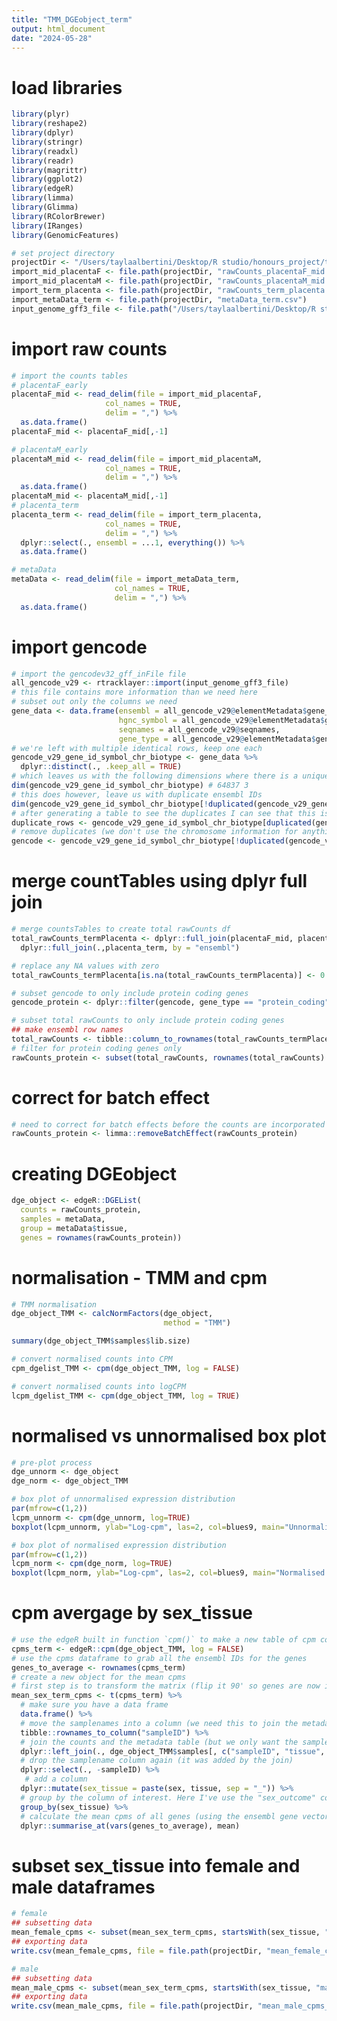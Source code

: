 ```yaml
---
title: "TMM_DGEobject_term"
output: html_document
date: "2024-05-28"
---
```


# load libraries
```r
library(plyr)
library(reshape2)
library(dplyr)
library(stringr)
library(readxl)
library(readr)
library(magrittr)
library(ggplot2)
library(edgeR)
library(limma)
library(Glimma)
library(RColorBrewer)
library(IRanges)
library(GenomicFeatures)

# set project directory 
projectDir <- "/Users/taylaalbertini/Desktop/R studio/honours_project/termPlacenta_comparison/rawData"
import_mid_placentaF <- file.path(projectDir, "rawCounts_placentaF_mid.csv")
import_mid_placentaM <- file.path(projectDir, "rawCounts_placentaM_mid.csv")
import_term_placenta <- file.path(projectDir, "rawCounts_term_placenta.csv")
import_metaData_term <- file.path(projectDir, "metaData_term.csv")
input_genome_gff3_file <- file.path("/Users/taylaalbertini/Desktop/R studio/honours_project/oxygen_threshold/rawData/gencode.v29.chr_patch_hapl_scaff.annotation.gff3")
```

# import raw counts
```r
# import the counts tables
# placentaF_early
placentaF_mid <- read_delim(file = import_mid_placentaF,
                     col_names = TRUE,
                     delim = ",") %>%
  as.data.frame()
placentaF_mid <- placentaF_mid[,-1]

# placentaM_early
placentaM_mid <- read_delim(file = import_mid_placentaM,
                     col_names = TRUE,
                     delim = ",") %>%
  as.data.frame()
placentaM_mid <- placentaM_mid[,-1]
# placenta_term
placenta_term <- read_delim(file = import_term_placenta,
                     col_names = TRUE,
                     delim = ",") %>%
  dplyr::select(., ensembl = ...1, everything()) %>%
  as.data.frame()

# metaData
metaData <- read_delim(file = import_metaData_term,
                       col_names = TRUE,
                       delim = ",") %>%
  as.data.frame()
```

# import gencode
```r
# import the gencodev32_gff_inFile file
all_gencode_v29 <- rtracklayer::import(input_genome_gff3_file)
# this file contains more information than we need here
# subset out only the columns we need
gene_data <- data.frame(ensembl = all_gencode_v29@elementMetadata$gene_id,
                        hgnc_symbol = all_gencode_v29@elementMetadata$gene_name,
                        seqnames = all_gencode_v29@seqnames,
                        gene_type = all_gencode_v29@elementMetadata$gene_type)
# we're left with multiple identical rows, keep one each
gencode_v29_gene_id_symbol_chr_biotype <- gene_data %>%
  dplyr::distinct(., .keep_all = TRUE)
# which leaves us with the following dimensions where there is a unique combination of ensembl ID, hgnc symbol and chromosome
dim(gencode_v29_gene_id_symbol_chr_biotype) # 64837 3
# this does however, leave us with duplicate ensembl IDs
dim(gencode_v29_gene_id_symbol_chr_biotype[!duplicated(gencode_v29_gene_id_symbol_chr_biotype$ensembl), ]) # 64792 3
# after generating a table to see the duplicates I can see that this is an X/Y chromosome issue. All genes are assigned to both chromosomes
duplicate_rows <- gencode_v29_gene_id_symbol_chr_biotype[duplicated(gencode_v29_gene_id_symbol_chr_biotype$ensembl_gene_id) | duplicated(gencode_v29_gene_id_symbol_chr_biotype$ensembl, fromLast = TRUE),]
# remove duplicates (we don't use the chromosome information for anything)
gencode <- gencode_v29_gene_id_symbol_chr_biotype[!duplicated(gencode_v29_gene_id_symbol_chr_biotype$ensembl), ]
```

# merge countTables using dplyr full join
```r
# merge countsTables to create total rawCounts df
total_rawCounts_termPlacenta <- dplyr::full_join(placentaF_mid, placentaM_mid, by = "ensembl") %>%
  dplyr::full_join(.,placenta_term, by = "ensembl") 

# replace any NA values with zero
total_rawCounts_termPlacenta[is.na(total_rawCounts_termPlacenta)] <- 0

# subset gencode to only include protein coding genes
gencode_protein <- dplyr::filter(gencode, gene_type == "protein_coding")

# subset total rawCounts to only include protein coding genes
## make ensembl row names
total_rawCounts <- tibble::column_to_rownames(total_rawCounts_termPlacenta, var = "ensembl")
# filter for protein coding genes only
rawCounts_protein <- subset(total_rawCounts, rownames(total_rawCounts) %in% gencode_protein$ensembl)
```

# correct for batch effect
```r
# need to correct for batch effects before the counts are incorporated into the DGEobject
rawCounts_protein <- limma::removeBatchEffect(rawCounts_protein)
```

# creating DGEobject
```r
dge_object <- edgeR::DGEList(
  counts = rawCounts_protein,
  samples = metaData,
  group = metaData$tissue,
  genes = rownames(rawCounts_protein))
```

# normalisation - TMM and cpm
```r
# TMM normalisation 
dge_object_TMM <- calcNormFactors(dge_object,
                                  method = "TMM")

summary(dge_object_TMM$samples$lib.size)

# convert normalised counts into CPM
cpm_dgelist_TMM <- cpm(dge_object_TMM, log = FALSE)

# convert normalised counts into logCPM
lcpm_dgelist_TMM <- cpm(dge_object_TMM, log = TRUE)
```

# normalised vs unnormalised box plot
```r
# pre-plot process
dge_unnorm <- dge_object
dge_norm <- dge_object_TMM

# box plot of unnormalised expression distribution 
par(mfrow=c(1,2))
lcpm_unnorm <- cpm(dge_unnorm, log=TRUE)
boxplot(lcpm_unnorm, ylab="Log-cpm", las=2, col=blues9, main="Unnormalised data")

# box plot of normalised expression distribution 
par(mfrow=c(1,2))
lcpm_norm <- cpm(dge_norm, log=TRUE)
boxplot(lcpm_norm, ylab="Log-cpm", las=2, col=blues9, main="Normalised data")
```

# cpm avergage by sex_tissue 
```r
# use the edgeR built in function `cpm()` to make a new table of cpm counts
cpms_term <- edgeR::cpm(dge_object_TMM, log = FALSE)
# use the cpms dataframe to grab all the ensembl IDs for the genes
genes_to_average <- rownames(cpms_term)
# create a new object for the mean cpms
# first step is to transform the matrix (flip it 90' so genes are now in the columns and samples are in the rows)
mean_sex_term_cpms <- t(cpms_term) %>%
  # make sure you have a data frame
  data.frame() %>%
  # move the samplenames into a column (we need this to join the metadata table)
  tibble::rownames_to_column("sampleID") %>%
  # join the counts and the metadata table (but we only want the samplename and tissue columns for your data so we're subsetting using the square brackets)
  dplyr::left_join(., dge_object_TMM$samples[, c("sampleID", "tissue", "sex")], by = join_by(sampleID)) %>%
  # drop the samplename column again (it was added by the join)
  dplyr::select(., -sampleID) %>%
   # add a column
  dplyr::mutate(sex_tissue = paste(sex, tissue, sep = "_")) %>%
  # group by the column of interest. Here I've use the "sex_outcome" column but in your data it will be the "tissue" column
  group_by(sex_tissue) %>%
  # calculate the mean cpms of all genes (using the ensembl gene vector we made earlier)
  dplyr::summarise_at(vars(genes_to_average), mean)
```

# subset sex_tissue into female and male dataframes
```r
# female 
## subsetting data 
mean_female_cpms <- subset(mean_sex_term_cpms, startsWith(sex_tissue, "female_")) 
## exporting data
write.csv(mean_female_cpms, file = file.path(projectDir, "mean_female_cpms_termC_TMM.csv"))

# male
## subsetting data
mean_male_cpms <- subset(mean_sex_term_cpms, startsWith(sex_tissue, "male_"))
## exporting data
write.csv(mean_male_cpms, file = file.path(projectDir, "mean_male_cpms_termC_TMM.csv"))
```
